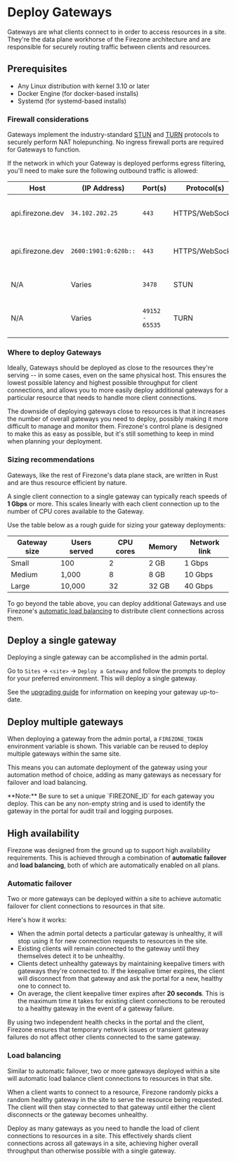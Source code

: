 
# Deploy Gateways

Gateways are what clients connect to in order to access resources in a site.
They're the data plane workhorse of the Firezone architecture and are
responsible for securely routing traffic between clients and resources.

## Prerequisites

- Any Linux distribution with kernel 3.10 or later
- Docker Engine (for docker-based installs)
- Systemd (for systemd-based installs)

### Firewall considerations

Gateways implement the industry-standard
[STUN](https://datatracker.ietf.org/doc/html/rfc8489) and
[TURN](https://www.rfc-editor.org/rfc/rfc8155.html) protocols to securely
perform NAT holepunching. No ingress firewall ports are required for Gateways to
function.

If the network in which your Gateway is deployed performs egress filtering,
you'll need to make sure the following outbound traffic is allowed:

| Host             | (IP Address)         | Port(s)         | Protocol(s)     | Purpose                    |
| ---------------- | -------------------- | --------------- | --------------- | -------------------------- |
| api.firezone.dev | `34.102.202.25`      | `443`           | HTTPS/WebSocket | Control Plane API (IPv4)   |
| api.firezone.dev | `2600:1901:0:620b::` | `443`           | HTTPS/WebSocket | Control Plane API (IPv6)   |
| N/A              | Varies               | `3478`          | STUN            | STUN protocol signaling    |
| N/A              | Varies               | `49152 - 65535` | TURN            | TURN protocol channel data |

### Where to deploy Gateways

Ideally, Gateways should be deployed as close to the resources they're serving
-- in some cases, even on the same physical host. This ensures the lowest
possible latency and highest possible throughput for client connections, and
allows you to more easily deploy additional gateways for a particular resource
that needs to handle more client connections.

The downside of deploying gateways close to resources is that it increases the
number of overall gateways you need to deploy, possibly making it more difficult
to manage and monitor them. Firezone's control plane is designed to make this as
easy as possible, but it's still something to keep in mind when planning your
deployment.

### Sizing recommendations

Gateways, like the rest of Firezone's data plane stack, are written in Rust and
are thus resource efficient by nature.

A single client connection to a single gateway can typically reach speeds of **1
Gbps** or more. This scales linearly with each client connection up to the
number of CPU cores available to the Gateway.

Use the table below as a rough guide for sizing your gateway deployments:

| Gateway size | Users served | CPU cores | Memory | Network link |
| ------------ | ------------ | --------- | ------ | ------------ |
| Small        | 100          | 2         | 2 GB   | 1 Gbps       |
| Medium       | 1,000        | 8         | 8 GB   | 10 Gbps      |
| Large        | 10,000       | 32        | 32 GB  | 40 Gbps      |

To go beyond the table above, you can deploy additional Gateways and use
Firezone's [automatic load balancing](#load-balancing) to distribute client
connections across them.

## Deploy a single gateway

Deploying a single gateway can be accomplished in the admin portal.

Go to `Sites` -> `<site>` -> `Deploy a Gateway` and follow the prompts to deploy
for your preferred environment. This will deploy a single gateway.

See the [upgrading guide](/kb/administer/upgrading) for information on keeping
your gateway up-to-date.

## Deploy multiple gateways

When deploying a gateway from the admin portal, a `FIREZONE_TOKEN` environment
variable is shown. This variable can be reused to deploy multiple gateways
within the same site.

This means you can automate deployment of the gateway using your automation
method of choice, adding as many gateways as necessary for failover and load
balancing.

<Alert color="warning">
  **Note:** Be sure to set a unique `FIREZONE_ID` for each gateway you deploy.
  This can be any non-empty string and is used to identify the gateway in the
  portal for audit trail and logging purposes.
</Alert>

## High availability

Firezone was designed from the ground up to support high availability
requirements. This is achieved through a combination of **automatic failover**
and **load balancing**, both of which are automatically enabled on all plans.

### Automatic failover

Two or more gateways can be deployed within a site to achieve automatic failover
for client connections to resources in that site.

Here's how it works:

- When the admin portal detects a particular gateway is unhealthy, it will stop
  using it for new connection requests to resources in the site.
- Existing clients will remain connected to the gateway until they themselves
  detect it to be unhealthy.
- Clients detect unhealthy gateways by maintaining keepalive timers with
  gateways they're connected to. If the keepalive timer expires, the client will
  disconnect from that gateway and ask the portal for a new, healthy one to
  connect to.
- On average, the client keepalive timer expires after **20 seconds**. This is
  the maximum time it takes for existing client connections to be rerouted to a
  healthy gateway in the event of a gateway failure.

By using two independent health checks in the portal and the client, Firezone
ensures that temporary network issues or transient gateway failures do not
affect other clients connected to the same gateway.

### Load balancing

Similar to automatic failover, two or more gateways deployed within a site will
automatic load balance client connections to resources in that site.

When a client wants to connect to a resource, Firezone randomly picks a random
healthy gateway in the site to serve the resource being requested. The client
will then stay connected to that gateway until either the client disconnects or
the gateway becomes unhealthy.

Deploy as many gateways as you need to handle the load of client connections to
resources in a site. This effectively shards client connections across all
gateways in a site, achieving higher overall throughput than otherwise possible
with a single gateway.
